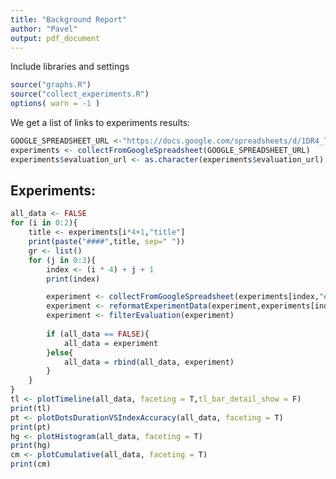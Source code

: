 ```yaml
---
title: "Background Report"
author: "Pavel"
output: pdf_document
---
```


Include libraries and settings

```r
source("graphs.R")
source("collect_experiments.R")
options( warn = -1 )
```

We get a list of links to experiments results:

```r
GOOGLE_SPREADSHEET_URL <-"https://docs.google.com/spreadsheets/d/1DR4_TytGVSE-KyaZGiSpRmd8Ep-wMotK1JxPcPkNBXg/edit#gid=0"
experiments <- collectFromGoogleSpreadsheet(GOOGLE_SPREADSHEET_URL)
experiments$evaluation_url <- as.character(experiments$evaluation_url)
```

## Experiments:

```r
all_data <- FALSE
for (i in 0:2){
	title <- experiments[i*4+1,"title"]
	print(paste("####",title, sep=" "))
	gr <- list()
	for (j in 0:3){
		index <- (i * 4) + j + 1
		print(index)

		experiment <- collectFromGoogleSpreadsheet(experiments[index,"evaluation_url"])
		experiment <- reformatExperimentData(experiment,experiments[index,"job_id"],experiments[index,"title"],experiments[index,"condition"])
		experiment <- filterEvaluation(experiment)
		
		if (all_data == FALSE){
			all_data = experiment
		}else{
			all_data = rbind(all_data, experiment)
		}
	}
}
tl <- plotTimeline(all_data, faceting = T,tl_bar_detail_show = F)
print(tl)
pt <- plotDotsDurationVSIndexAccuracy(all_data, faceting = T)
print(pt)
hg <- plotHistogram(all_data, faceting = T)
print(hg)
cm <- plotCumulative(all_data, faceting = T)
print(cm)
```